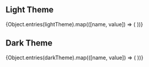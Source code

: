  
<Meta title="Colors" />
 
<h2>Light Theme</h2>
{Object.entries(lightTheme).map(([name, value]) => (
  <ColorPalette key={name}>
  <ColorItem
    key={name}
    title={name}
    subtitle={value.description}
    colors={{ [name]: value}}
  />
  </ColorPalette>
))}
<h2>Dark Theme</h2>
{Object.entries(darkTheme).map(([name, value]) => (
  <ColorPalette key={name}>
  <ColorItem
    key={name}
    title={name}
    subtitle={value.description}
    colors={{ [name]: value}}
  />
  </ColorPalette>
))}